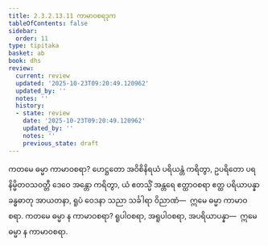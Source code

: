 ```yaml
---
title: 2.3.2.13.11 ကာမာဝစရဒုက
tableOfContents: false
sidebar:
  order: 11
type: tipitaka
basket: ab
book: dhs
review:
  current: review
  updated: '2025-10-23T09:20:49.120962'
  updated_by: ''
  notes: ''
  history:
  - state: review
    date: '2025-10-23T09:20:49.120962'
    updated_by: ''
    notes: ''
    previous_state: draft
---
```



<ReviewStatus review={frontmatter.review} showDetails={true} />

<HypothesisAnnotation frontmatter={frontmatter} />

<DynamicBreadcrumb />

<Division number="1287" book="dhs" e="ch" v="29" p="253">

<Paragraph number="1988" book="dhs">
ကတမေ ဓမ္မာ ကာမာဝစရာ? ဟေဋ္ဌတော အဝိစိနိရယံ ပရိယန္တံ ကရိတွာ, ဥပရိတော ပရနိမ္မိတဝသဝတ္တီ ဒေဝေ အန္တော ကရိတွာ, ယံ ဧတသ္မိံ အန္တရေ ဧတ္ထာဝစရာ ဧတ္ထ ပရိယာပန္နာ ခန္ဓဓာတု အာယတနာ, ရူပံ ဝေဒနာ သညာ သင်္ခါရာ ဝိညာဏံ—  ဣမေ ဓမ္မာ ကာမာဝစရာ.
</Paragraph>

</Division>
<Division number="1288" book="dhs" e="ch" v="29" p="253">

<Paragraph number="1989" book="dhs">
ကတမေ ဓမ္မာ န ကာမာဝစရာ? ရူပါဝစရာ, အရူပါဝစရာ, အပရိယာပန္နာ—  ဣမေ ဓမ္မာ န ကာမာဝစရာ.
</Paragraph>
</Division>